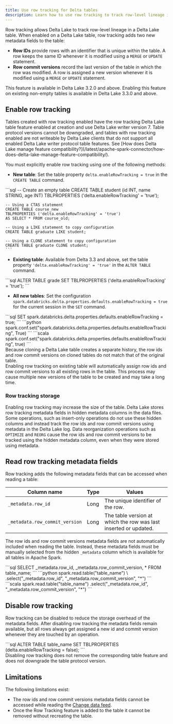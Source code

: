 ```yaml
---
title: Use row tracking for Delta tables
description: Learn how to use row tracking to track row-level lineage in Delta Lake tables
---
```



Row tracking allows Delta Lake to track row-level lineage in a Delta Lake table. When enabled on a Delta Lake table, row tracking adds two new metadata fields to the table:

- **Row IDs** provide rows with an identifier that is unique within the table. A row keeps the same ID whenever it is modified using a `MERGE` or `UPDATE` statement.
- **Row commit versions** record the last version of the table in which the row was modified. A row is assigned a new version whenever it is modified using a `MERGE` or `UPDATE` statement.

<Aside type="note">
  This feature is available in Delta Lake 3.2.0 and above. Enabling this feature
  on existing non-empty tables is available in Delta Lake 3.3.0 and above.
</Aside>

## Enable row tracking

<Aside type="caution">
  Tables created with row tracking enabled have the row tracking Delta Lake
  table feature enabled at creation and use Delta Lake writer version 7. Table
  protocol versions cannot be downgraded, and tables with row tracking enabled
  are not writeable by Delta Lake clients that do not support all enabled Delta
  Lake writer protocol table features. See [How does Delta Lake manage feature
  compatibility?](/latest/apache-spark-connector/how-does-delta-lake-manage-feature-compatibility/).
</Aside>

You must explicitly enable row tracking using one of the following methods:

- **New table**: Set the table property `delta.enableRowTracking = true` in the `CREATE TABLE` command.

<Tabs>
  <TabItem label="SQL">
    ```sql
    -- Create an empty table
    CREATE TABLE student (id INT, name STRING, age INT) 
    TBLPROPERTIES ('delta.enableRowTracking' = 'true');

    -- Using a CTAS statement
    CREATE TABLE course_new
    TBLPROPERTIES ('delta.enableRowTracking' = 'true')
    AS SELECT * FROM course_old;

    -- Using a LIKE statement to copy configuration
    CREATE TABLE graduate LIKE student;

    -- Using a CLONE statement to copy configuration
    CREATE TABLE graduate CLONE student;
    ```

  </TabItem>
</Tabs>

- **Existing table**: Available from Delta 3.3 and above, set the table property `'delta.enableRowTracking' = 'true'` in the `ALTER TABLE` command.

<Tabs>
  <TabItem label="SQL">
    ```sql ALTER TABLE grade SET TBLPROPERTIES ('delta.enableRowTracking' =
    'true'); ```
  </TabItem>
</Tabs>

- **All new tables**: Set the configuration `spark.databricks.delta.properties.defaults.enableRowTracking = true` for the current session in the `SET` command.

<Tabs>
  <TabItem label="SQL">
    ```sql SET spark.databricks.delta.properties.defaults.enableRowTracking =
    true; ```
  </TabItem>
  <TabItem label="Python">
    ```python
    spark.conf.set("spark.databricks.delta.properties.defaults.enableRowTracking",
    True) ```
  </TabItem>
  <TabItem label="Scala">
    ```scala
    spark.conf.set("spark.databricks.delta.properties.defaults.enableRowTracking",
    true) ```
  </TabItem>
</Tabs>

<Aside type="caution">
  Because cloning a Delta Lake table creates a separate history, the row ids and
  row commit versions on cloned tables do not match that of the original table.
</Aside>

<Aside type="caution">
  Enabling row tracking on existing table will automatically assign row ids and
  row commit versions to all existing rows in the table. This process may cause
  multiple new versions of the table to be created and may take a long time.
</Aside>

### Row tracking storage

Enabling row tracking may increase the size of the table. Delta Lake stores row tracking metadata fields in hidden metadata columns in the data files. Some operations, such as insert-only operations do not use these hidden columns and instead track the row ids and row commit versions using metadata in the Delta Lake log. Data reorganization operations such as `OPTIMIZE` and `REORG` cause the row ids and row commit versions to be tracked using the hidden metadata column, even when they were stored using metadata.

## Read row tracking metadata fields

Row tracking adds the following metadata fields that can be accessed when reading a table:

| Column name                    | Type | Values                                                           |
| ------------------------------ | ---- | ---------------------------------------------------------------- |
| `_metadata.row_id`             | Long | The unique identifier of the row.                                |
| `_metadata.row_commit_version` | Long | The table version at which the row was last inserted or updated. |

The row ids and row commit versions metadata fields are not automatically included when reading the table.
Instead, these metadata fields must be manually selected from the hidden `_metadata` column which is available for all tables in Apache Spark.

<Tabs>
  <TabItem label="SQL">
    ```sql SELECT _metadata.row_id, _metadata.row_commit_version, * FROM
    table_name; ```
  </TabItem>
  <TabItem label="Python">
    ```python spark.read.table("table_name") \ .select("_metadata.row_id",
    "_metadata.row_commit_version", "*") ```
  </TabItem>
  <TabItem label="Scala">
    ```scala spark.read.table("table_name") .select("_metadata.row_id",
    "_metadata.row_commit_version", "*") ```
  </TabItem>
</Tabs>

## Disable row tracking

Row tracking can be disabled to reduce the storage overhead of the metadata fields. After disabling row tracking the metadata fields remain available, but all rows always get assigned a new id and commit version whenever they are touched by an operation.

<Tabs>
  <TabItem label="SQL">
    ```sql ALTER TABLE table_name SET TBLPROPERTIES (delta.enableRowTracking =
    false); ```
  </TabItem>
</Tabs>

<Aside type="caution">
  Disabling row tracking does not remove the corresponding table feature and
  does not downgrade the table protocol version.
</Aside>

## Limitations

The following limitations exist:

- The row ids and row commit versions metadata fields cannot be accessed while reading the [Change data feed](/latest/apache-spark-connector/change-data-feed/).
- Once the Row Tracking feature is added to the table it cannot be removed without recreating the table.
